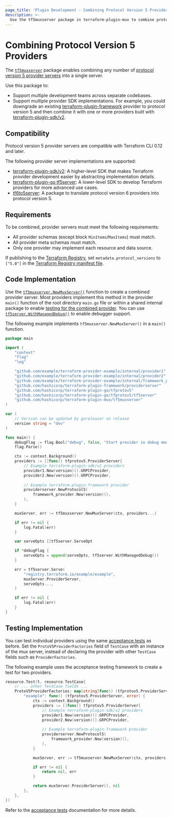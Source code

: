 ```yaml
---
page_title: 'Plugin Development - Combining Protocol Version 5 Providers'
description: >-
  Use the tf5muxserver package in terraform-plugin-mux to combine protocol version 5 providers.
---
```


# Combining Protocol Version 5 Providers

The [`tf5muxserver`](https://pkg.go.dev/github.com/hashicorp/terraform-plugin-mux/tf5muxserver) package enables combining any number of [protocol version 5 provider servers](/terraform/plugin/how-terraform-works#protocol-version-5) into a single server.

Use this package to:

* Support multiple development teams across separate codebases.
* Support multiple provider SDK implementations. For example, you could downgrade an existing [terraform-plugin-framework](/terraform/plugin/framework) provider to protocol version 5 and then combine it with one or more providers built with [terraform-plugin-sdk/v2](/terraform/plugin/sdkv2).

## Compatibility

Protocol version 5 provider servers are compatible with Terraform CLI 0.12 and later.

The following provider server implementations are supported:

* [terraform-plugin-sdk/v2](/terraform/plugin/sdkv2): A higher-level SDK that makes Terraform provider development easier by abstracting implementation details.
* [terraform-plugin-go tf5server](https://pkg.go.dev/github.com/hashicorp/terraform-plugin-go/tfprotov5/tf5server): A lower-level SDK to develop Terraform providers for more advanced use cases.
* [tf6to5server](/terraform/plugin/mux/translating-protocol-version-6-to-5): A package to translate protocol version 6 providers into protocol version 5.

## Requirements

To be combined, provider servers must meet the following requirements:

* All provider schemas  (except block `MinItems`/`MaxItems`) must match.
* All provider meta schemas must match.
* Only one provider may implement each resource and data source.

If publishing to the [Terraform Registry](/terraform/registry), set `metadata.protocol_versions` to `["5.0"]` in the [Terraform Registry manifest file](/terraform/registry/providers/publishing#terraform-registry-manifest-file).

## Code Implementation

Use the [`tf5muxserver.NewMuxServer()`](https://pkg.go.dev/github.com/hashicorp/terraform-plugin-mux/tf5muxserver#NewMuxServer) function to create a combined provider server. Most providers implement this method in the provider `main()` function of the root directory `main.go` file or within a shared internal package to enable [testing for the combined provider](#testing-implementation). You can use [`tf5server.WithManagedDebug()`](https://pkg.go.dev/github.com/hashicorp/terraform-plugin-go/tfprotov5/tf5server#WithManagedDebug) to enable debugger support.

The following example implements `tf5muxserver.NewMuxServer()` in a  `main()` function.

```go
package main

import (
	"context"
	"flag"
	"log"

	"github.com/example/terraform-provider-example/internal/provider1"
	"github.com/example/terraform-provider-example/internal/provider2"
	"github.com/example/terraform-provider-example/internal/framework_provider"
	"github.com/hashicorp/terraform-plugin-framework/providerserver"
	"github.com/hashicorp/terraform-plugin-go/tfprotov5"
	"github.com/hashicorp/terraform-plugin-go/tfprotov5/tf5server"
	"github.com/hashicorp/terraform-plugin-mux/tf5muxserver"
)

var (
	// Version can be updated by goreleaser on release
	version string = "dev"
)

func main() {
	debugFlag := flag.Bool("debug", false, "Start provider in debug mode.")
	flag.Parse()

	ctx := context.Background()
	providers := []func() tfprotov5.ProviderServer{
		// Example terraform-plugin-sdk/v2 providers
		provider1.New(version)().GRPCProvider,
		provider2.New(version)().GRPCProvider,
		
		// Example terraform-plugin-framework provider
		providerserver.NewProtocol5(
			framework_provider.New(version)(),
		),
	}

	muxServer, err := tf5muxserver.NewMuxServer(ctx, providers...)

	if err != nil {
		log.Fatal(err)
	}

	var serveOpts []tf5server.ServeOpt

	if *debugFlag {
		serveOpts = append(serveOpts, tf5server.WithManagedDebug())
	}

	err = tf5server.Serve(
		"registry.terraform.io/example/example",
		muxServer.ProviderServer,
		serveOpts...,
	)

	if err != nil {
		log.Fatal(err)
	}
}
```

## Testing Implementation

You can test individual providers using the same [acceptance tests](/terraform/plugin/testing/acceptance-tests) as before. Set the `ProtoV5ProviderFactories` field of `TestCase` with an instance of the mux server, instead of declaring the provider with other `TestCase` fields such as `ProviderFactories`.

The following example uses the acceptance testing framework to create a test for two providers.

```go
resource.Test(t, resource.TestCase{
	// ... other TestCase fields ...
	ProtoV5ProviderFactories: map[string]func() (tfprotov5.ProviderServer, error) {
		"example": func() (tfprotov5.ProviderServer, error) {
			ctx := context.Background()
			providers := []func() tfprotov5.ProviderServer{
				// Example terraform-plugin-sdk/v2 providers
				provider1.New(version)().GRPCProvider,
				provider2.New(version)().GRPCProvider,
				
				// Example terraform-plugin-framework provider
				providerserver.NewProtocol5(
					framework_provider.New(version)(),
				),
			}

			muxServer, err := tf5muxserver.NewMuxServer(ctx, providers...)

			if err != nil {
				return nil, err
			}

			return muxServer.ProviderServer(), nil
		},
	},
})
```

Refer to the [acceptance tests](/terraform/plugin/testing/acceptance-tests) documentation for more details.
